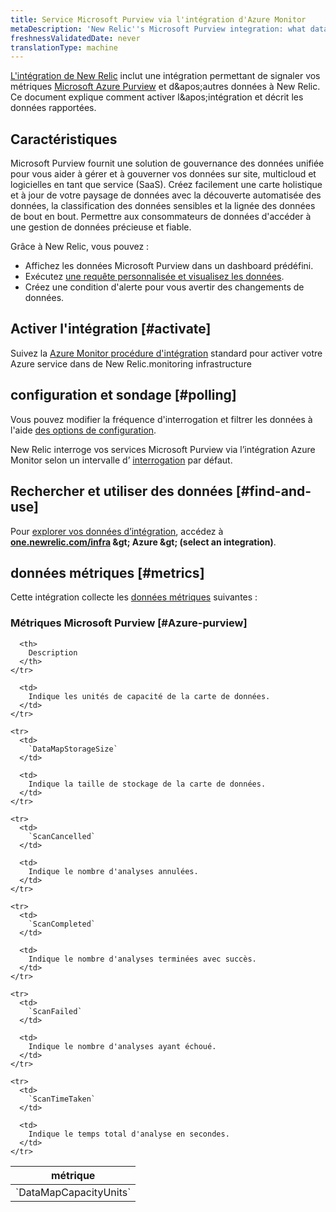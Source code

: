 ```yaml
---
title: Service Microsoft Purview via l'intégration d'Azure Monitor
metaDescription: 'New Relic''s Microsoft Purview integration: what data it reports and how to enable it.'
freshnessValidatedDate: never
translationType: machine
---
```


[L'intégration de New Relic](/docs/infrastructure/introduction-infra-monitoring) inclut une intégration permettant de signaler vos métriques [Microsoft Azure Purview](https://azure.microsoft.com/en-us/products/purview/) et d&amp;apos;autres données à New Relic. Ce document explique comment activer l&amp;apos;intégration et décrit les données rapportées.

## Caractéristiques

Microsoft Purview fournit une solution de gouvernance des données unifiée pour vous aider à gérer et à gouverner vos données sur site, multicloud et logicielles en tant que service (SaaS). Créez facilement une carte holistique et à jour de votre paysage de données avec la découverte automatisée des données, la classification des données sensibles et la lignée des données de bout en bout. Permettre aux consommateurs de données d'accéder à une gestion de données précieuse et fiable.

Grâce à New Relic, vous pouvez :

* Affichez les données Microsoft Purview dans un dashboard prédéfini.
* Exécutez [une requête personnalisée et visualisez les données](/docs/infrastructure/integrations-getting-started/getting-started/use-integration-data-new-relic-insights).
* Créez une condition d'alerte pour vous avertir des changements de données.

## Activer l'intégration [#activate]

Suivez la [Azure Monitor procédure d'intégration](/docs/infrastructure/microsoft-azure-integrations/azure-integrations-list/azure-monitor) standard pour activer votre Azure service dans de New Relic.monitoring infrastructure

## configuration et sondage [#polling]

Vous pouvez modifier la fréquence d'interrogation et filtrer les données à l'aide [des options de configuration](/docs/infrastructure/microsoft-azure-integrations/azure-integrations-list/azure-monitor/#settings).

New Relic interroge vos services Microsoft Purview via l’intégration Azure Monitor selon un intervalle d’ [interrogation](/docs/infrastructure/microsoft-azure-integrations/azure-integrations-list/azure-monitor/#settings) par défaut.

## Rechercher et utiliser des données [#find-and-use]

Pour [explorer vos données d’intégration](/docs/infrastructure/integrations/find-use-infrastructure-integration-data), accédez à <DNT>**[one.newrelic.com/infra](https://one.newrelic.com/infra) &amp;gt; Azure &amp;gt; (select an integration)**</DNT>.

## données métriques [#metrics]

Cette intégration collecte les [données métriques](/docs/infrastructure/integrations-getting-started/getting-started/understand-integration-data-data-types#metric) suivantes :

### Métriques Microsoft Purview [#Azure-purview]

<table>
  <thead>
    <tr>
      <th style={{ width: "300px" }}>
        métrique
      </th>

      <th>
        Description
      </th>
    </tr>
  </thead>

  <tbody>
    <tr>
      <td>
        `DataMapCapacityUnits`
      </td>

      <td>
        Indique les unités de capacité de la carte de données.
      </td>
    </tr>

    <tr>
      <td>
        `DataMapStorageSize`
      </td>

      <td>
        Indique la taille de stockage de la carte de données.
      </td>
    </tr>

    <tr>
      <td>
        `ScanCancelled`
      </td>

      <td>
        Indique le nombre d'analyses annulées.
      </td>
    </tr>

    <tr>
      <td>
        `ScanCompleted`
      </td>

      <td>
        Indique le nombre d'analyses terminées avec succès.
      </td>
    </tr>

    <tr>
      <td>
        `ScanFailed`
      </td>

      <td>
        Indique le nombre d'analyses ayant échoué.
      </td>
    </tr>

    <tr>
      <td>
        `ScanTimeTaken`
      </td>

      <td>
        Indique le temps total d'analyse en secondes.
      </td>
    </tr>
  </tbody>
</table>